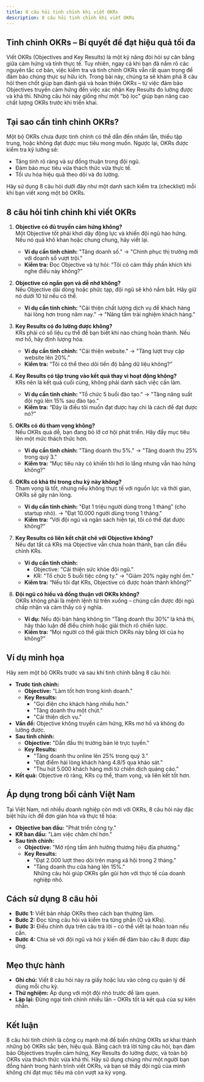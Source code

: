 ```yaml
---
title: 8 câu hỏi tinh chỉnh khi viết OKRs
description: 8 câu hỏi tinh chỉnh khi viết OKRs
---
```


## Tinh chỉnh OKRs – Bí quyết để đạt hiệu quả tối đa
Viết OKRs (Objectives and Key Results) là một kỹ năng đòi hỏi sự cân bằng giữa cảm hứng và tính thực tế. Tuy nhiên, ngay cả khi bạn đã nắm rõ các nguyên tắc cơ bản, việc kiểm tra và tinh chỉnh OKRs vẫn rất quan trọng để đảm bảo chúng thực sự hữu ích. Trong bài này, chúng ta sẽ khám phá 8 câu hỏi then chốt giúp bạn đánh giá và hoàn thiện OKRs – từ việc đảm bảo Objectives truyền cảm hứng đến việc xác nhận Key Results đo lường được và khả thi. Những câu hỏi này giống như một “bộ lọc” giúp bạn nâng cao chất lượng OKRs trước khi triển khai.

## Tại sao cần tinh chỉnh OKRs?
Một bộ OKRs chưa được tinh chỉnh có thể dẫn đến nhầm lẫn, thiếu tập trung, hoặc không đạt được mục tiêu mong muốn. Ngược lại, OKRs được kiểm tra kỹ lưỡng sẽ:  
- Tăng tính rõ ràng và sự đồng thuận trong đội ngũ.  
- Đảm bảo mục tiêu vừa thách thức vừa thực tế.  
- Tối ưu hóa hiệu quả theo dõi và đo lường.  

Hãy sử dụng 8 câu hỏi dưới đây như một danh sách kiểm tra (checklist) mỗi khi bạn viết xong một bộ OKRs.

## 8 câu hỏi tinh chỉnh khi viết OKRs

1. **Objective có đủ truyền cảm hứng không?**  
   Một Objective tốt phải khơi dậy động lực và khiến đội ngũ hào hứng. Nếu nó quá khô khan hoặc chung chung, hãy viết lại.  
   - **Ví dụ cần tinh chỉnh:** "Tăng doanh số." → "Chinh phục thị trường mới với doanh số vượt trội."  
   - **Kiểm tra:** Đọc Objective và tự hỏi: “Tôi có cảm thấy phấn khích khi nghe điều này không?”

2. **Objective có ngắn gọn và dễ nhớ không?**  
   Nếu Objective dài dòng hoặc phức tạp, đội ngũ sẽ khó nắm bắt. Hãy giữ nó dưới 10 từ nếu có thể.  
   - **Ví dụ cần tinh chỉnh:** "Cải thiện chất lượng dịch vụ để khách hàng hài lòng hơn trong năm nay." → "Nâng tầm trải nghiệm khách hàng."  

3. **Key Results có đo lường được không?**  
   KRs phải có số liệu cụ thể để bạn biết khi nào chúng hoàn thành. Nếu mơ hồ, hãy định lượng hóa.  
   - **Ví dụ cần tinh chỉnh:** "Cải thiện website." → "Tăng lượt truy cập website lên 20%."  
   - **Kiểm tra:** “Tôi có thể theo dõi tiến độ bằng dữ liệu không?”

4. **Key Results có tập trung vào kết quả thay vì hoạt động không?**  
   KRs nên là kết quả cuối cùng, không phải danh sách việc cần làm.  
   - **Ví dụ cần tinh chỉnh:** "Tổ chức 5 buổi đào tạo." → "Tăng năng suất đội ngũ lên 15% sau đào tạo."  
   - **Kiểm tra:** “Đây là điều tôi muốn đạt được hay chỉ là cách để đạt được nó?”

5. **OKRs có đủ tham vọng không?**  
   Nếu OKRs quá dễ, bạn đang bỏ lỡ cơ hội phát triển. Hãy đẩy mục tiêu lên một mức thách thức hơn.  
   - **Ví dụ cần tinh chỉnh:** "Tăng doanh thu 5%." → "Tăng doanh thu 25% trong quý 3."  
   - **Kiểm tra:** “Mục tiêu này có khiến tôi hơi lo lắng nhưng vẫn hào hứng không?”

6. **OKRs có khả thi trong chu kỳ này không?**  
   Tham vọng là tốt, nhưng nếu không thực tế với nguồn lực và thời gian, OKRs sẽ gây nản lòng.  
   - **Ví dụ cần tinh chỉnh:** "Đạt 1 triệu người dùng trong 1 tháng” (cho startup nhỏ). → "Đạt 10.000 người dùng trong 1 tháng."  
   - **Kiểm tra:** “Với đội ngũ và ngân sách hiện tại, tôi có thể đạt được không?”

7. **Key Results có liên kết chặt chẽ với Objective không?**  
   Nếu đạt tất cả KRs mà Objective vẫn chưa hoàn thành, bạn cần điều chỉnh KRs.  
   - **Ví dụ cần tinh chỉnh:**  
     - Objective: "Cải thiện sức khỏe đội ngũ."  
     - KR: "Tổ chức 5 buổi tiệc công ty." → "Giảm 20% ngày nghỉ ốm."  
   - **Kiểm tra:** “Nếu tôi đạt KRs, Objective có được hoàn thành không?”

8. **Đội ngũ có hiểu và đồng thuận với OKRs không?**  
   OKRs không phải là mệnh lệnh từ trên xuống – chúng cần được đội ngũ chấp nhận và cảm thấy có ý nghĩa.  
   - **Ví dụ:** Nếu đội bán hàng không tin “Tăng doanh thu 30%” là khả thi, hãy thảo luận để điều chỉnh hoặc giải thích rõ chiến lược.  
   - **Kiểm tra:** “Mọi người có thể giải thích OKRs này bằng lời của họ không?”

## Ví dụ minh họa
Hãy xem một bộ OKRs trước và sau khi tinh chỉnh bằng 8 câu hỏi:  
- **Trước tinh chỉnh:**  
  - **Objective:** "Làm tốt hơn trong kinh doanh."  
  - **Key Results:**  
    - "Gọi điện cho khách hàng nhiều hơn."  
    - "Tăng doanh thu một chút."  
    - "Cải thiện dịch vụ."  
- **Vấn đề:** Objective không truyền cảm hứng, KRs mơ hồ và không đo lường được.  
- **Sau tinh chỉnh:**  
  - **Objective:** "Dẫn đầu thị trường bán lẻ trực tuyến."  
  - **Key Results:**  
    - "Tăng doanh thu online lên 25% trong quý 3."  
    - "Đạt điểm hài lòng khách hàng 4.8/5 qua khảo sát."  
    - "Thu hút 5.000 khách hàng mới từ chiến dịch quảng cáo.”  
- **Kết quả:** Objective rõ ràng, KRs cụ thể, tham vọng, và liên kết tốt hơn.

## Áp dụng trong bối cảnh Việt Nam
Tại Việt Nam, nơi nhiều doanh nghiệp còn mới với OKRs, 8 câu hỏi này đặc biệt hữu ích để đơn giản hóa và thực tế hóa:  
- **Objective ban đầu:** "Phát triển công ty."  
- **KR ban đầu:** "Làm việc chăm chỉ hơn."  
- **Sau tinh chỉnh:**  
  - **Objective:** "Mở rộng tầm ảnh hưởng thương hiệu địa phương."  
  - **Key Results:**  
    - "Đạt 2.000 lượt theo dõi trên mạng xã hội trong 2 tháng."  
    - "Tăng doanh thu cửa hàng lên 15%."  
Những câu hỏi giúp OKRs gần gũi hơn với thực tế của doanh nghiệp nhỏ.

## Cách sử dụng 8 câu hỏi
- **Bước 1:** Viết bản nháp OKRs theo cách bạn thường làm.  
- **Bước 2:** Đọc từng câu hỏi và kiểm tra từng phần (O và KRs).  
- **Bước 3:** Điều chỉnh dựa trên câu trả lời – có thể viết lại hoàn toàn nếu cần.  
- **Bước 4:** Chia sẻ với đội ngũ và hỏi ý kiến để đảm bảo câu 8 được đáp ứng.  

## Mẹo thực hành
- **Ghi chú:** Viết 8 câu hỏi này ra giấy hoặc lưu vào công cụ quản lý để dùng mỗi chu kỳ.  
- **Thử nghiệm:** Áp dụng với một đội nhỏ trước để làm quen.  
- **Lặp lại:** Đừng ngại tinh chỉnh nhiều lần – OKRs tốt là kết quả của sự kiên nhẫn.

## Kết luận
8 câu hỏi tinh chỉnh là công cụ mạnh mẽ để biến những OKRs sơ khai thành những bộ OKRs sắc bén, hiệu quả. Bằng cách trả lời từng câu hỏi, bạn đảm bảo Objectives truyền cảm hứng, Key Results đo lường được, và toàn bộ OKRs vừa thách thức vừa khả thi. Hãy sử dụng chúng như một người bạn đồng hành trong hành trình viết OKRs, và bạn sẽ thấy đội ngũ của mình không chỉ đạt mục tiêu mà còn vượt xa kỳ vọng.
